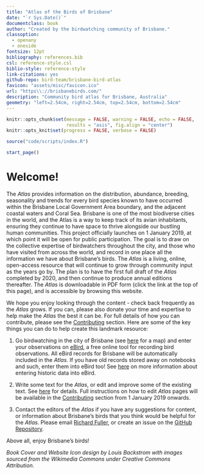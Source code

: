 ```yaml
---
title: "Atlas of the Birds of Brisbane"
date: "`r Sys.Date()`"
documentclass: book
author: "Created by the birdwatching community of Brisbane."
classoption:
  - openany
  - oneside
fontsize: 12pt
bibliography: references.bib
csl: reference-style.csl
biblio-style: reference-style
link-citations: yes
github-repo: bird-team/brisbane-bird-atlas
favicon: "assets/misc/favicon.ico"
url: "https\\://brisbanebirds.com/"
description: "Community bird atlas for Brisbane, Australia"
geometry: "left=2.54cm, right=2.54cm, top=2.54cm, bottom=2.54cm"
---
```


```r
knitr::opts_chunk$set(message = FALSE, warning = FALSE, echo = FALSE,
                      results = "asis", fig.align = "center")
knitr::opts_knit$set(progress = FALSE, verbose = FALSE)
```

```r
source("code/scripts/index.R")
```

```r
start_page()
```
# Welcome!

The _Atlas_ provides information on the distribution, abundance, breeding, seasonality and trends for every bird species known to have occurred within the Brisbane Local Government Area boundary, and the adjacent coastal waters and Coral Sea. Brisbane is one of the most biodiverse cities in the world, and the Atlas is a way to keep track of its avian inhabitants, ensuring they continue to have space to thrive alongside our bustling human communities. This project officially launches on 1 January 2019, at which point it will be open for public participation. The goal is to draw on the collective expertise of birdwatchers throughout the city, and those who have visited from across the world, and record in one place all the information we have about Brisbane's birds. The _Atlas_ is a living, online, open-access resource that will continue to grow through community input as the years go by. The plan is to have the first full draft of the _Atlas_ completed by 2020, and then continue to produce annual editions thereafter. The _Atlas_ is downloadable in PDF form (click the link at the top of this page), and is accessible by browsing this website.

We hope you enjoy looking through the content - check back frequently as the _Atlas_ grows. If you can, please also donate your time and expertise to help make the _Atlas_ the best it can be. For full details of how you can contribute, please see the [Contributing](https://brisbanebirds.com/contributing.html) section. Here are some of the key things you can do to help create this landmark resource:

1. Go birdwatching in the city of Brisbane (see [here](http://www.dlgrma.qld.gov.au/resources/map/reform/brisbane-map.pdf) for a map) and enter your observations on [eBird](http://www.ebird.org), a free online tool for recording bird observations. All eBird records for Brisbane will be automatically included in the _Atlas_. If you have old records stored away on notebooks and such, enter them into eBird too! See [here](https://help.ebird.org/customer/en/portal/articles/973960-entering-historic-data) on more information about entering historic data into eBird.

2. Write some text for the _Atlas_, or edit and improve some of the existing text. See [here](https://github.com/bird-team/brisbane-bird-atlas/wiki/Frequently-asked-questions#how-can-i-contribute-to-this-atlas) for details. Full instructions on how to edit _Atlas_ pages will be available in the [Contributing](https://brisbanebirds.com/contributing.html) section from 1 January 2019 onwards.

3. Contact the editors of the _Atlas_ if you have any suggestions for content, or information about Brisbane's birds that you think would be helpful for the _Atlas_. Please email [Richard Fuller](mailto:r.fuller@uq.edu.au), or create an issue on the [GitHub Repository](https://github.com/bird-team/brisbane-bird-atlas/issues).

Above all, enjoy Brisbane's birds!

_Book Cover and Website Icon design by Louis Backstrom with images sourced from the Wikimedia Commons under Creative Commons Attribution._
